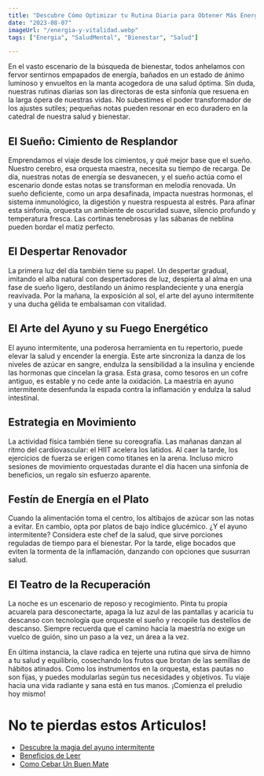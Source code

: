 ```yaml
---
title: "Descubre Cómo Optimizar tu Rutina Diaria para Obtener Más Energía y Vitalidad"
date: "2023-08-07"
imageUrl: "/energia-y-vitalidad.webp"
tags: ["Energia", "SaludMental", "Bienestar", "Salud"]

---
```

<CustomImage
  src="https://raw.githubusercontent.com/sebiten/posts/main/images/energia-y-vitalidad.webp"
  alt="Descubre Cómo Optimizar tu Rutina Diaria para Obtener Más Energía y Vitalidad"
/>

En el vasto escenario de la búsqueda de bienestar, todos anhelamos con fervor sentirnos empapados de energía, bañados en un estado de ánimo luminoso y envueltos en la manta acogedora de una salud óptima. Sin duda, nuestras rutinas diarias son las directoras de esta sinfonía que resuena en la larga ópera de nuestras vidas. No subestimes el poder transformador de los ajustes sutiles; pequeñas notas pueden resonar en eco duradero en la catedral de nuestra salud y bienestar.

## **El Sueño: Cimiento de Resplandor**

Emprendamos el viaje desde los cimientos, y qué mejor base que el sueño. Nuestro cerebro, esa orquesta maestra, necesita su tiempo de recarga. De día, nuestras notas de energía se desvanecen, y el sueño actúa como el escenario donde estas notas se transforman en melodía renovada. Un sueño deficiente, como un arpa desafinada, impacta nuestras hormonas, el sistema inmunológico, la digestión y nuestra respuesta al estrés. Para afinar esta sinfonía, orquesta un ambiente de oscuridad suave, silencio profundo y temperatura fresca. Las cortinas tenebrosas y las sábanas de neblina pueden bordar el matiz perfecto.

## **El Despertar Renovador**

La primera luz del día también tiene su papel. Un despertar gradual, imitando el alba natural con despertadores de luz, despierta al alma en una fase de sueño ligero, destilando un ánimo resplandeciente y una energía reavivada. Por la mañana, la exposición al sol, el arte del ayuno intermitente y una ducha gélida te embalsaman con vitalidad.

## **El Arte del Ayuno y su Fuego Energético**

El ayuno intermitente, una poderosa herramienta en tu repertorio, puede elevar la salud y encender la energía. Este arte sincroniza la danza de los niveles de azúcar en sangre, endulza la sensibilidad a la insulina y enciende las hormonas que cincelan la grasa. Esta grasa, como tesoros en un cofre antiguo, es estable y no cede ante la oxidación. La maestría en ayuno intermitente desenfunda la espada contra la inflamación y endulza la salud intestinal.

## **Estrategia en Movimiento**

La actividad física también tiene su coreografía. Las mañanas danzan al ritmo del cardiovascular: el HIIT acelera los latidos. Al caer la tarde, los ejercicios de fuerza se erigen como titanes en la arena. Incluso micro sesiones de movimiento orquestadas durante el día hacen una sinfonía de beneficios, un regalo sin esfuerzo aparente.

## **Festín de Energía en el Plato**

Cuando la alimentación toma el centro, los altibajos de azúcar son las notas a evitar. En cambio, opta por platos de bajo índice glucémico. ¿Y el ayuno intermitente? Considera este chef de la salud, que sirve porciones reguladas de tiempo para el bienestar. Por la tarde, elige bocados que eviten la tormenta de la inflamación, danzando con opciones que susurran salud.

## **El Teatro de la Recuperación**

La noche es un escenario de reposo y recogimiento. Pinta tu propia acuarela para desconectarte, apaga la luz azul de las pantallas y acaricia tu descanso con tecnología que orqueste el sueño y recopile tus destellos de descanso. Siempre recuerda que el camino hacia la maestría no exige un vuelco de guión, sino un paso a la vez, un área a la vez.

En última instancia, la clave radica en tejerte una rutina que sirva de himno a tu salud y equilibrio, cosechando los frutos que brotan de las semillas de hábitos atinados. Como los instrumentos en la orquesta, estas pautas no son fijas, y puedes modularlas según tus necesidades y objetivos. Tu viaje hacia una vida radiante y sana está en tus manos. ¡Comienza el preludio hoy mismo!

# No te pierdas estos Articulos!

- [Descubre la magia del ayuno intermitente](https://abelardo.blog/posts/ayuno-intermitente)
- [Beneficios de Leer](https://abelardo.blog/posts/beneficios-de-leer) 
- [Como Cebar Un Buen Mate](https://abelardo.blog/posts/como-cebar-un-buen-mate) 